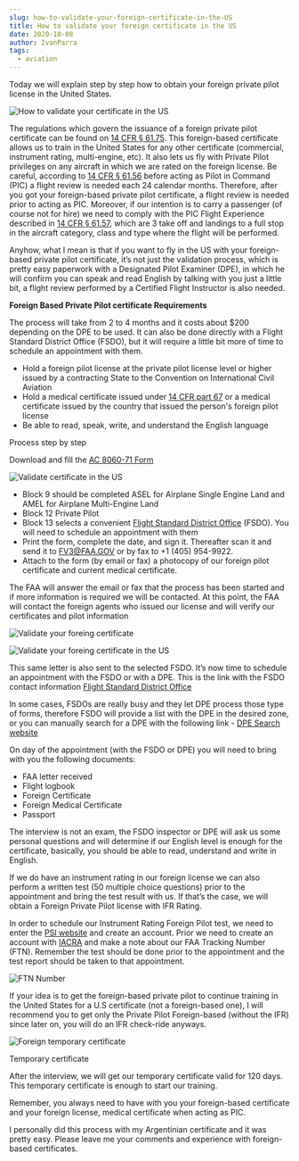 ```yaml
---
slug: how-to-validate-your-foreign-certificate-in-the-US
title: How to validate your foreign certificate in the US
date: 2020-10-08
author: IvanParra
tags:
  - aviation
---
```

<!--StartFragment-->

Today we will explain step by step how to obtain your foreign private pilot license in the United States.

![How to validate your certificate in the US](/images/faa.webp "How to validate your certificate in the US")

The regulations which govern the issuance of a foreign private pilot certificate can be found on [14 CFR § 61.75](https://www.law.cornell.edu/cfr/text/14/61.75). This foreign-based certificate allows us to train in the United States for any other certificate (commercial, instrument rating, multi-engine, etc). It also lets us fly with Private Pilot privileges on any aircraft in which we are rated on the foreign license. Be careful, according to [14 CFR § 61.56](https://www.law.cornell.edu/cfr/text/14/61.56) before acting as Pilot in Command (PIC) a flight review is needed each 24 calendar months. Therefore, after you got your foreign-based private pilot certificate, a flight review is needed prior to acting as PIC. Moreover, if our intention is to carry a passenger (of course not for hire) we need to comply with the PIC Flight Experience described in [14 CFR § 61.57](https://www.law.cornell.edu/cfr/text/14/61.57), which are 3 take off and landings to a full stop in the aircraft category, class and type where the flight will be performed.

Anyhow, what I mean is that if you want to fly in the US with your foreign-based private pilot certificate, it’s not just the validation process, which is pretty easy paperwork with a Designated Pilot Examiner (DPE), in which he will confirm you can speak and read English by talking with you just a little bit, a flight review performed by a Certified Flight Instructor is also needed.

**Foreign Based Private Pilot certificate Requirements**

The process will take from 2 to 4 months and it costs about $200 depending on the DPE to be used. It can also be done directly with a Flight Standard District Office (FSDO), but it will require a little bit more of time to schedule an appointment with them.

* Hold a foreign pilot license at the private pilot license level or higher issued by a contracting State to the Convention on International Civil Aviation
* Hold a medical certificate issued under [14 CFR part 67](https://www.law.cornell.edu/cfr/text/14/part-67) or a medical certificate issued by the country that issued the person's foreign pilot license
* Be able to read, speak, write, and understand the English language

Process step by step

Download and fill the [AC 8060-71 Form](https://www.faa.gov/documentLibrary/media/Form/AC8060-71.pdf)

![Validate certificate in the US](/images/foreign-form.webp "Validate certificate in the US")

* Block 9 should be completed ASEL for Airplane Single Engine Land and AMEL for Airplane Multi-Engine Land
* Block 12 Private Pilot
* Block 13 selects a convenient [Flight Standard District Office](https://www.faa.gov/about/office_org/field_offices/fsdo/) (FSDO). You will need to schedule an appointment with them
* Print the form, complete the date, and sign it. Thereafter scan it and send it to [FV3@FAA.GOV](mailto:FV3@FAA.GOV) or by fax to +1 (405) 954-9922.
* Attach to the form (by email or fax) a photocopy of our foreign pilot certificate and current medical certificate.

The FAA will answer the email or fax that the process has been started and if more information is required we will be contacted. At this point, the FAA will contact the foreign agents who issued our license and will verify our certificates and pilot information

![Validate your foreing certificate](/images/faa-letter.webp "Validate your foreing certificate")

![Validate your foreing certificate in the US](/images/faa-letter2.webp "Validate your foreing certificate in the US")

This same letter is also sent to the selected FSDO. It’s now time to schedule an appointment with the FSDO or with a DPE. This is the link with the FSDO contact information [Flight Standard District Office](https://www.faa.gov/about/office_org/field_offices/fsdo/)

In some cases, FSDOs are really busy and they let DPE process those type of forms, therefore FSDO will provide a list with the DPE in the desired zone, or you can manually search for a DPE with the following link - [DPE Search website](https://av-info.faa.gov/DesigneeSearch.asp)

On day of the appointment (with the FSDO or DPE) you will need to bring with you the following documents:

* FAA letter received
* Flight logbook
* Foreign Certificate
* Foreign Medical Certificate
* Passport

The interview is not an exam, the FSDO inspector or DPE will ask us some personal questions and will determine if our English level is enough for the certificate, basically, you should be able to read, understand and write in English.

If we do have an instrument rating in our foreign license we can also perform a written test (50 multiple choice questions) prior to the appointment and bring the test result with us. If that’s the case, we will obtain a Foreign Private Pilot license with IFR Rating.

In order to schedule our Instrument Rating Foreign Pilot test, we need to enter the [PSI website](https://faa.psiexams.co/) and create an account. Prior we need to create an account with [IACRA](https://iacra.faa.gov/IACRA/default.aspx) and make a note about our FAA Tracking Number (FTN). Remember the test should be done prior to the appointment and the test report should be taken to that appointment.

![FTN Number](/images/ftn-number.webp "FTN number")

If your idea is to get the foreign-based private pilot to continue training in the United States for a U.S certificate (not a foreign-based one), I will recommend you to get only the Private Pilot Foreign-based (without the IFR) since later on, you will do an IFR check-ride anyways.

![Foreign temporary certificate](/images/temporary-certificate.webp "Foreign temporary certificate")

Temporary certificate

After the interview, we will get our temporary certificate valid for 120 days. This temporary certificate is enough to start our training.

Remember, you always need to have with you your foreign-based certificate and your foreign license, medical certificate when acting as PIC.

I personally did this process with my Argentinian certificate and it was pretty easy. Please leave me your comments and experience with foreign-based certificates.

<!--EndFragment-->
